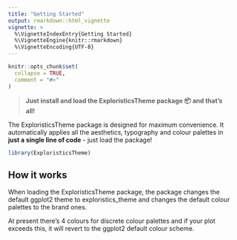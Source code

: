```yaml
---
title: "Getting Started"
output: rmarkdown::html_vignette
vignette: >
  %\VignetteIndexEntry{Getting Started}
  %\VignetteEngine{knitr::rmarkdown}
  %\VignetteEncoding{UTF-8}
---
```


```r
knitr::opts_chunk$set(
  collapse = TRUE,
  comment = "#>"
)
```

> **Just install and load the ExploristicsTheme package 📦 and that's all!**

The ExploristicsTheme package is designed for maximum convenience. It automatically applies all the aesthetics, typography and colour palettes in **just a single line of code** - just load the package!

```r
library(ExploristicsTheme)
```

## How it works

When loading the ExploristicsTheme package, the package changes the default ggplot2 theme to exploristics_theme and changes the default colour palettes to the brand ones.

At present there's 4 colours for discrete colour palettes and if your plot exceeds this, it will revert to the ggplot2 default colour scheme.
